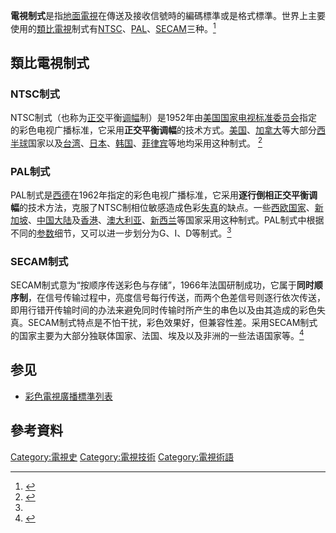 {{merge to|彩色電視廣播標準列表}}
{{update|time=2016-07-30T10:16:31+00:00}}
'''電視制式'''是指[[地面電視|地面電視]]在傳送及接收信號時的編碼標準或是格式標準。世界上主要使用的[[類比電視|類比電視]]制式有[[NTSC制式|NTSC]]、[[PAL制式|PAL]]、[[SECAM制式|SECAM]]三种。<ref>{{Cite web|url=http://digi.tech.qq.com/a/20110914/000055.htm|title=常见的电视制式有哪些？|accessdate=2016-07-30|author=IT168|date=2011-09-14|publisher=|archive-date=2016-08-29|archive-url=https://web.archive.org/web/20160829054652/http://digi.tech.qq.com/a/20110914/000055.htm|dead-url=no}}</ref>

==類比電視制式==
=== NTSC制式 ===
{{main|NTSC制式}}
NTSC制式（也称为[[正交|正交]]平衡[[振幅調變|调幅]]制）是1952年由[[美国国家电视标准委员会|美国国家电视标准委员会]]指定的彩色电视广播标准，它采用'''正交平衡调幅'''的技术方式。[[美国|美国]]、[[加拿大|加拿大]]等大部分[[西半球|西半球]]国家以及[[臺灣|台湾]]、[[日本|日本]]、[[大韩民国|韩国]]、[[菲律宾|菲律宾]]等地均采用这种制式。 <ref name=":0">{{Cite web|url=http://iask.sina.com.cn/b/4668881.html|title=中国为什么采用PAL彩电制式|accessdate=2016-07-30|author=leopassion|date=2006-05-10|publisher=|archive-date=2020-08-04|archive-url=https://web.archive.org/web/20200804204506/https://iask.sina.com.cn/b/4668881.html|dead-url=no}}</ref>

=== PAL制式 ===
{{main|PAL制式}}
PAL制式是[[西德|西德]]在1962年指定的彩色电视广播标准，它采用'''逐行倒相正交平衡调幅'''的技术方法，克服了NTSC制相位敏感造成色彩[[失真|失真]]的缺点。一些[[西欧|西欧国家]]、[[新加坡|新加坡]]、[[中国大陆|中国大陆]]及[[香港|香港]]、[[澳大利亚|澳大利亚]]、[[新西兰|新西兰]]等国家采用这种制式。PAL制式中根据不同的[[参数|参数]]细节，又可以进一步划分为G、I、D等制式。<ref name=":0" />

=== SECAM制式 ===
{{main|SECAM制式}}
SECAM制式意为“按顺序传送彩色与存储”，1966年法国研制成功，它属于'''同时顺序制'''，在信号传输过程中，亮度信号每行传送，而两个色差信号则逐行依次传送，即用行错开传输时间的办法来避免同时传输时所产生的串色以及由其造成的彩色失真。SECAM制式特点是不怕干扰，彩色效果好，但兼容性差。采用SECAM制式的国家主要为大部分独联体国家、法国、埃及以及非洲的一些法语国家等。<ref>{{Cite web|url=http://www.microjie.com/professional-knowledge/82-standards-parterns/52-ntsc-pal-secam?showall=1|title=【标准】NTSC、PAL、SECAM三大制式简介|accessdate=2016-07-30|author=Freeman|date=|publisher=|archive-url=https://web.archive.org/web/20140423063300/http://www.microjie.com/professional-knowledge/82-standards-parterns/52-ntsc-pal-secam?showall=1|archive-date=2014-04-23|dead-url=yes}}</ref>

== 参见 ==
* [[彩色電視廣播標準列表|彩色電視廣播標準列表]]

==參考資料==
{{reflist}}

[[Category:電視史|Category:電視史]]
[[Category:電視技術|Category:電視技術]]
[[Category:電視術語|Category:電視術語]]